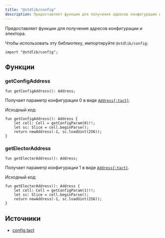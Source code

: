 ```yaml
---
title: "@stdlib/config"
description: Предоставляет функции для получения адресов конфигурации и электора
---
```


Предоставляет функции для получения адресов конфигурации и электора.

Чтобы использовать эту библиотеку, импортируйте `@stdlib/config`:

```tact
import "@stdlib/config";
```

## Функции

### getConfigAddress

```tact
fun getConfigAddress(): Address;
```

Получает параметр конфигурации $0$ в виде [`Address{:tact}`][p].

Исходный код:

```tact
fun getConfigAddress(): Address {
    let cell: Cell = getConfigParam(0)!!;
    let sc: Slice = cell.beginParse();
    return newAddress(-1, sc.loadUint(256));
}
```

### getElectorAddress

```tact
fun getElectorAddress(): Address;
```

Получает параметр конфигурации $1$ в виде [`Address{:tact}`][p].

Исходный код:

```tact
fun getElectorAddress(): Address {
    let cell: Cell = getConfigParam(1)!!;
    let sc: Slice = cell.beginParse();
    return newAddress(-1, sc.loadUint(256));
}
```

## Источники

- [config.tact](https://github.com/tact-lang/tact/blob/61541b7783098e1af669faccd7d2334c10981c72/stdlib/libs/config.tact)

[p]: /ru/book/types#primitive-types
